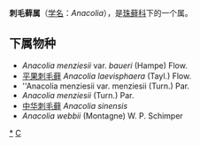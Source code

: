 {{Automatic Taxobox
| taxon = Anacolia 
| authority = Schimp.
}}

'''刺毛藓属'''（[[学名|学名]]：''Anacolia''），是[[珠藓科|珠藓科]]下的一个属。

==下属物种==
* ''Anacolia menziesii'' var. ''baueri'' (Hampe) Flow.
* [[平果刺毛藓|平果刺毛藓]] ''Anacolia laevisphaera'' (Tayl.) Flow.
* ''Anacolia menziesii var. menziesii (Turn.) Par.
* ''Anacolia menziesii'' (Turn.) Par.
* [[中华刺毛藓|中华刺毛藓]] ''Anacolia sinensis''
* ''Anacolia webbii'' (Montagne) W. P. Schimper

{{taxonbar}}
[[Category:_刺毛藓属|*]]
[[Category:_珠藓科|C]]